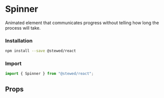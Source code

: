 
# Spinner

Animated element that communicates progress without telling how long the process will take.

### Installation

```bash
npm install --save @stewed/react
```

### Import

```js
import { Spinner } from "@stewed/react";
```

<Meta of={SpinnerStories} />

<Stories />

## Props

<ArgTypes of={SpinnerStories} />
